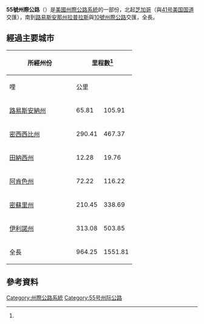 {{noteTA
|1 = zh-cn:斯普林菲尔德; zh-tw:春田
}}
{{Infobox US Road
|Name = 55號州際公路<br />Interstate 55
|Shield = I-55.svg
|Map = Interstate 55 map.png
|Mile = 964.25
|Km = 
|LengthRef = <ref name="FHWA">{{cite web | language = en | publisher = [[美國聯邦公路管理局|美國聯邦公路管理局]] | title = FHWA Route Log and Finder List: Table 1 | url = http://www.fhwa.dot.gov/reports/routefinder/table1.cfm | date = 2002-10-31 | accessdate = 2009-02-15 | archive-date = 2007-07-02 | archive-url = https://web.archive.org/web/20070702224157/http://www.fhwa.dot.gov/reports/routefinder/table1.cfm | dead-url = no }}</ref>
|Direction A = 南
|Direction B = 北
|System = 州际公路系统
|From = [[File:I-10.svg|20px]][[I-10|I-10]]（[[路易斯安納州|路易斯安納州]][[拉普拉斯_(路易斯安那州)|拉普拉斯]]）
|To = [[File:US_41.svg|20px]][[US_41|US 41]]（芝加哥）
|Junction = 
[[File:I-12.svg|20px]][[I-12|I-12]]（路易斯安納州[[哈蒙德_(路易斯安那州)|哈蒙德]]）<br />[[File:I-20.svg|20px]][[I-20|I-20]]（[[密西西比州|密西西比州]][[傑克遜_(密西西比州)|傑克遜]]）<br />[[File:I-69.svg|20px]][[I-69|I-69]]（密西西比州[[赫南多_(密西西比州)|赫南多]]）<br />[[File:I-40.svg|20px]][[I-40|I-40]]（[[阿肯色州|阿肯色州]][[西孟斐斯_(阿肯色州)|西孟斐斯]]附近共構）<br />[[File:I-57.svg|20px]][[I-57|I-57]]（[[密蘇里州|密蘇里州]][[賽克斯頓_(密蘇里州)|賽克斯頓]]）<br />[[File:I-44.svg|20px]][[File:I-64.svg|20px]][[File:I-70.svg|20px]][[I-44|I-44]]／[[I-64|I-64]]／[[I-70|I-70]]（密蘇里州[[聖路易|聖路易]]）<br />[[File:I-64.svg|20px]][[I-64|I-64]]（聖路易市區共構）<br/>[[File:I-70.svg|20px]][[I-70|I-70]]（聖路易至[[伊利諾州|伊利諾州]][[特洛伊_(伊利諾州)|特洛伊]]共構）<br/>[[File:I-72.svg|20px]][[I-72|I-72]]（[[伊利諾州|伊利諾州]][[春田_(伊利諾州)|春田]]市區共構）<br/>[[File:I-74.svg|20px]][[I-74|I-74]]（[[伊利諾州|伊利諾州]][[布魯明頓_(伊利諾州)|布魯明頓]]／[[諾摩_(伊利諾州)|諾摩]]地區共構）<br/>[[File:I-39.svg|20px]][[I-39|I-39]]（布魯明頓／諾摩）<br/>[[File:I-80.svg|20px]][[I-80|I-80]]（[[伊利諾州|伊利諾州]][[喬利埃特_(伊利諾州)|喬利埃特]]）<br/>[[File:I-90.svg|20px]][[File:I-94.svg|20px]][[I-90|I-90]]／[[I-94|I-94]]（[[伊利諾州|伊利諾州]][[芝加哥|芝加哥]]）
}}
'''55號州際公路'''（{{lang|en|I-55}}）是[[美國|美國]][[州際公路系統|州際公路系統]]的一部份，北起[[芝加哥|芝加哥]]（與[[41号美国国道|41号美国国道]]交匯），南到[[路易斯安那州|路易斯安那州]][[拉普拉斯_(路易斯安那州)|拉普拉斯]]與[[10號州際公路|10號州際公路]]交匯，全長{{Convert|964.25|mi|km}}。

== 經過主要城市 ==
{|class="wikitable"
|-
!rowspan=2 style="width:160px"|所經州份
!colspan=2|里程數<ref name="FHWA"></ref>
!rowspan=2|所經主要都市<br><small>粗體化的城鎮為使用在交通標誌上的正式指定定點城市</small>
|-
!哩
!公里
|-
|[[路易斯安納州|路易斯安納州]]
|65.81
|105.91
|'''[[紐奧良|紐奧良]]'''（經[[I-10|I-10]]）、'''[[哈蒙德_(路易西安納州)|哈蒙德]]'''
|-
|[[密西西比州|密西西比州]]
|290.41
|467.37
|'''[[麥庫姆_(密西西比州)|麥庫姆]]'''、'''[[傑克遜_(密西西比州)|傑克遜]]'''
|-
|[[田納西州|田納西州]]
|12.28 
|19.76 
|'''[[孟斐斯|孟斐斯]]'''
|-
|[[阿肯色州|阿肯色州]]
|72.22 
|116.22 
|'''[[布利斯維爾_(阿肯色州)|布利斯維爾]]'''
|-
|[[密蘇里州|密蘇里州]]
|210.45 
|338.69
|'''[[賽克斯頓_(密蘇里州)|賽克斯頓]]'''、'''[[吉拉度角_(密蘇里州)|吉拉度角]]'''、'''[[聖路易|聖路易]]'''
|-
|[[伊利諾州|伊利諾州]]
|313.08 
|503.85
|'''[[春田_(伊利諾州)|春田]]'''、'''[[布魯明頓_(伊利諾州)|布魯明頓]]'''／'''[[諾摩_(伊利諾州)|諾摩]]'''、'''[[芝加哥|芝加哥]]'''
|-
|全長
|964.25 
|1551.81 
|
|}

== 參考資料 ==
<div class="references-small">
<references />
</div>

{{州際公路系統}}
{{55号州际公路及其辅助线}}
[[Category:州際公路系統|Category:州際公路系統]]
[[Category:55号州际公路|Category:55号州际公路]]